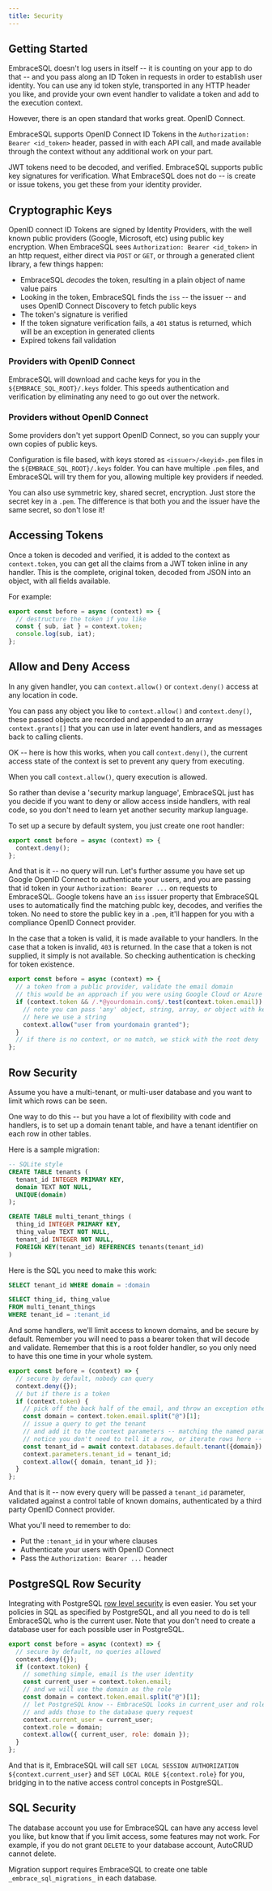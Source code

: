 ```yaml
---
title: Security
---
```


## Getting Started

EmbraceSQL doesn't log users in itself -- it is counting on your app to do that -- and you pass along an ID Token in requests in order to establish user identity.
You can use any id token style, transported in any HTTP header you like, and provide your own event handler to validate a token and add to the execution context.

However, there is an open standard that works great. OpenID Connect.

EmbraceSQL supports OpenID Connect ID Tokens in the `Authorization: Bearer <id_token>` header, passed in with each API call, and made available through the context without any additional work on your part.

JWT tokens need to be decoded, and verified. EmbraceSQL supports public key signatures for verification.
What EmbraceSQL does not do -- is create or issue tokens, you get these from your identity provider.

## Cryptographic Keys

OpenID connect ID Tokens are signed by Identity Providers, with the well known public providers (Google, Microsoft, etc) using public key encryption.
When EmbraceSQL sees `Authorization: Bearer <id_token>` in an http request, either direct via `POST` or `GET`, or through a generated client library, a few things happen:

- EmbraceSQL _decodes_ the token, resulting in a plain object of name value pairs
- Looking in the token, EmbraceSQL finds the `iss` -- the issuer -- and uses OpenID Connect Discovery to fetch public keys
- The token's signature is verified
- If the token signature verification fails, a `401` status is returned, which will be an exception in generated clients
- Expired tokens fail validation

### Providers with OpenID Connect

EmbraceSQL will download and cache keys for you in the `${EMBRACE_SQL_ROOT}/.keys` folder.
This speeds authentication and verification by eliminating any need to go out over the network.

### Providers without OpenID Connect

Some providers don't yet support OpenID Connect, so you can supply your own copies of public keys.

Configuration is file based, with keys stored as `<issuer>/<keyid>.pem` files in the `${EMBRACE_SQL_ROOT}/.keys` folder.
You can have multiple `.pem` files, and EmbraceSQL will try them for you, allowing multiple key providers if needed.

You can also use symmetric key, shared secret, encryption. Just store the secret key in a `.pem`. The difference is that both you and the issuer have the same secret, so don't lose it!

## Accessing Tokens

Once a token is decoded and verified, it is added to the context as `context.token`, you can get all the claims from a JWT token inline in any handler.
This is the complete, original token, decoded from JSON into an object, with all fields available.

For example:

```javascript title="${EMBRACE_SQL_ROOT}/default/things/all.sql.before.js"
export const before = async (context) => {
  // destructure the token if you like
  const { sub, iat } = context.token;
  console.log(sub, iat);
};
```

## Allow and Deny Access

In any given handler, you can `context.allow()` or `context.deny()` access at any location in code.

You can pass any object you like to `context.allow()` and `context.deny()`, these passed objects are recorded and appended to an array `context.grants[]` that you can use in later event handlers, and as messages back to calling clients.

OK -- here is how this works, when you call `context.deny()`, the current access state of the context is set to prevent any query from executing.

When you call `context.allow()`, query execution is allowed.

So rather than devise a 'security markup language', EmbraceSQL just has you decide if you want to deny or allow access inside handlers, with real code, so you don't need to learn yet another security markup language.

To set up a secure by default system, you just create one root handler:

```javascript title="${EMBRACE_SQL_ROOT}/before.js"
export const before = async (context) => {
  context.deny();
};
```

And that is it -- no query will run.
Let's further assume you have set up Google OpenID Connect to authenticate your users, and you are passing that id token in your `Authorization: Bearer ...` on requests to EmbraceSQL.
Google tokens have an `iss` issuer property that EmbraceSQL uses to automatically find the matching publc key, decodes, and verifies the token.
No need to store the public key in a `.pem`, it'll happen for you with a compliance OpenID Connect provider.

In the case that a token is valid, it is made available to your handlers.
In the case that a token is invalid, `403` is returned.
In the case that a token is not supplied, it simply is not available.
So checking authentication is checking for token existence.

```javascript title="${EMBRACE_SQL_ROOT}/all.before.js"
export const before = async (context) => {
  // a token from a public provider, validate the email domain
  // this would be an approach if you were using Google Cloud or Azure Active Directory
  if (context.token && /.*@yourdomain.com$/.test(context.token.email)) {
    // note you can pass 'any' object, string, array, or object with key/value
    // here we use a string
    context.allow("user from yourdomain granted");
  }
  // if there is no context, or no match, we stick with the root deny
};
```

## Row Security

Assume you have a multi-tenant, or multi-user database and you want to limit which rows can be seen.

One way to do this -- but you have a lot of flexibility with code and handlers, is to set up a domain tenant table, and have a tenant identifier on each row in other tables.

Here is a sample migration:

```sql title="${EMBRACE_SQL_ROOT}/migrations/default/000_multitenant.sql"
-- SQLite style
CREATE TABLE tenants (
  tenant_id INTEGER PRIMARY KEY,
  domain TEXT NOT NULL,
  UNIQUE(domain)
);

CREATE TABLE multi_tenant_things (
  thing_id INTEGER PRIMARY KEY,
  thing_value TEXT NOT NULL,
  tenant_id INTEGER NOT NULL,
  FOREIGN KEY(tenant_id) REFERENCES tenants(tenant_id)
)
```

Here is the SQL you need to make this work:

```sql title="${EMBRACE_SQL_ROOT}/default/tenant.sql"
SELECT tenant_id WHERE domain = :domain
```

```sql title="${EMBRACE_SQL_ROOT}/default/my_things.sql"
SELECT thing_id, thing_value
FROM multi_tenant_things
WHERE tenant_id = :tenant_id
```

And some handlers, we'll limit access to known domains, and be secure by default.
Remember you will need to pass a bearer token that will decode and validate.
Remember that this is a root folder handler, so you only need to have this one time in your whole system.

```javascript title="${EMBRACE_SQL_ROOT}/before.js"
export const before = (context) => {
  // secure by default, nobody can query
  context.deny({});
  // but if there is a token
  if (context.token) {
    // pick off the back half of the email, and throw an exception otherwise
    const domain = context.token.email.split("@")[1];
    // issue a query to get the tenant
    // and add it to the context parameters -- matching the named parameter in my_things.sql
    // notice you don't need to tell it a row, or iterate rows here -- just a little convenience!
    const tenant_id = await context.databases.default.tenant({domain}).tenant_id;
    context.parameters.tenant_id = tenant_id;
    context.allow({ domain, tenant_id });
  }
};
```

And that is it -- now every query will be passed a `tenant_id` parameter, validated against a control table of known domains, authenticated by a third party OpenID Connect provider.

What you'll need to remember to do:

- Put the `:tenant_id` in your where clauses
- Authenticate your users with OpenID Connect
- Pass the `Authorization: Bearer ...` header

## PostgreSQL Row Security

Integrating with PostgreSQL [row level security](https://www.postgresql.org/docs/12/ddl-rowsecurity.html) is even easier.
You set your policies in SQL as specified by PostgreSQL, and all you need to do is tell EmbraceSQL who is the current user.
Note that you don't need to create a database user for each possible user in PostgreSQL.

```javascript title="./before.js"
export const before = async (context) => {
  // secure by default, no queries allowed
  context.deny({});
  if (context.token) {
    // something simple, email is the user identity
    const current_user = context.token.email;
    // and we will use the domain as the role
    const domain = context.token.email.split("@")[1];
    // let PostgreSQL know -- EmbraceSQL looks in current_user and role
    // and adds those to the database query request
    context.current_user = current_user;
    context.role = domain;
    context.allow({ current_user, role: domain });
  }
};
```

And that is it, EmbraceSQL will call `SET LOCAL SESSION AUTHORIZATION ${context.current_user}` and `SET LOCAL ROLE ${context.role}` for you, bridging in to the native access control concepts in PostgreSQL.

## SQL Security

The database account you use for EmbraceSQL can have any access level you like, but know that if you limit access, some features may not work.
For example, if you do not grant `DELETE` to your database account, AutoCRUD cannot delete.

Migration support requires EmbraceSQL to create one table `_embrace_sql_migrations_` in each database.

